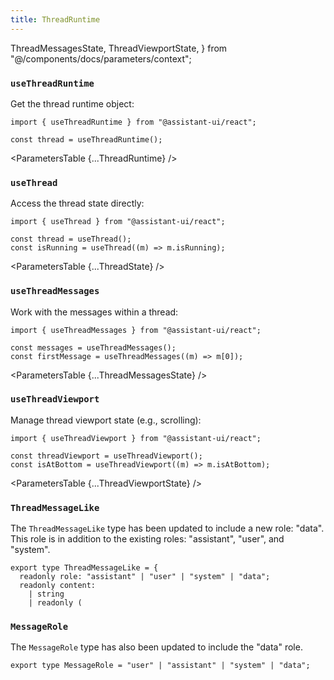 ```yaml
---
title: ThreadRuntime
---
```


  ThreadMessagesState,
  ThreadViewportState,
} from "@/components/docs/parameters/context";

### `useThreadRuntime`

Get the thread runtime object:

```tsx
import { useThreadRuntime } from "@assistant-ui/react";

const thread = useThreadRuntime();
```

<ParametersTable {...ThreadRuntime} />

### `useThread`

Access the thread state directly:

```tsx
import { useThread } from "@assistant-ui/react";

const thread = useThread();
const isRunning = useThread((m) => m.isRunning);
```

<ParametersTable {...ThreadState} />

### `useThreadMessages`

Work with the messages within a thread:

```tsx
import { useThreadMessages } from "@assistant-ui/react";

const messages = useThreadMessages();
const firstMessage = useThreadMessages((m) => m[0]);
```

<ParametersTable {...ThreadMessagesState} />

### `useThreadViewport`

Manage thread viewport state (e.g., scrolling):

```tsx
import { useThreadViewport } from "@assistant-ui/react";

const threadViewport = useThreadViewport();
const isAtBottom = useThreadViewport((m) => m.isAtBottom);
```

<ParametersTable {...ThreadViewportState} />

### `ThreadMessageLike`

The `ThreadMessageLike` type has been updated to include a new role: "data". This role is in addition to the existing roles: "assistant", "user", and "system". 

```tsx
export type ThreadMessageLike = {
  readonly role: "assistant" | "user" | "system" | "data";
  readonly content:
    | string
    | readonly (
```

### `MessageRole`

The `MessageRole` type has also been updated to include the "data" role.

```tsx
export type MessageRole = "user" | "assistant" | "system" | "data";
```